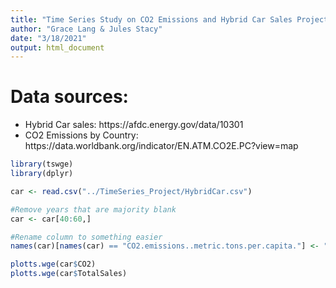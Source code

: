 ```yaml
---
title: "Time Series Study on CO2 Emissions and Hybrid Car Sales Project"
author: "Grace Lang & Jules Stacy"
date: "3/18/2021"
output: html_document
---
```

# Data sources: 
* Hybrid Car sales: https://afdc.energy.gov/data/10301
* CO2 Emissions by Country: https://data.worldbank.org/indicator/EN.ATM.CO2E.PC?view=map

```r
library(tswge)
library(dplyr)

car <- read.csv("../TimeSeries_Project/HybridCar.csv")

#Remove years that are majority blank
car <- car[40:60,]

#Rename column to something easier
names(car)[names(car) == "CO2.emissions..metric.tons.per.capita."] <- "CO2"
```

```r
plotts.wge(car$CO2)
plotts.wge(car$TotalSales)

```



